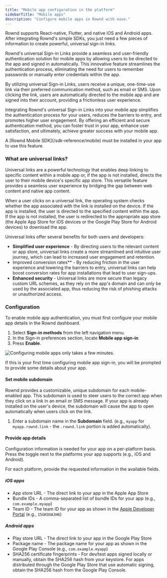 ```yaml
---
title: "Mobile app configuration in the platform"
sidebarTitle: "Mobile apps"
description: "Configure mobile apps in Rownd with ease."
---
```


Rownd supports React-native, Flutter, and native iOS and Android apps. After integrating Rownd's simple SDKs, you just need a few pieces of information to create powerful, universal sign-in links.  

Rownd's universal Sign-in Links provide a seamless and user-friendly authentication solution for mobile apps by allowing users to be directed to the app and signed in automatically. This innovative feature streamlines the authentication process, eliminating the need for users to remember passwords or manually enter credentials within the app.

By utilizing universal Sign-in Links, users receive a unique, one-time-use link via their preferred communication method, such as email or SMS. Upon clicking the link, users are automatically directed to the mobile app and are signed into their account, providing a frictionless user experience.

Integrating Rownd's universal Sign-in Links into your mobile app simplifies the authentication process for your users, reduces the barriers to entry, and promotes higher user engagement. By offering an efficient and secure authentication method, you can foster trust in your app, enhance user satisfaction, and ultimately, achieve greater success with your mobile app.

<Info>
A [Rownd Mobile SDK](/sdk-reference/mobile) must be installed in your app to use this feature.
</Info>

### What are universal links?
Universal links are a powerful technology that enables deep linking to specific content within a mobile app or, if the app is not installed, directs the user to their mobile device's specific app store. This versatile feature provides a seamless user experience by bridging the gap between web content and native app content.

When a user clicks on a universal link, the operating system checks whether the app associated with the link is installed on the device. If the app is installed, the user is directed to the specified content within the app. If the app is not installed, the user is redirected to the appropriate app store (the Apple App Store for iOS devices or the Google Play Store for Android devices) to download the app.

Universal links offer several benefits for both users and developers:

- **Simplified user experience** - By directing users to the relevant content or app store, universal links create a more streamlined and intuitive user journey, which can lead to increased user engagement and retention.
- Improved conversion rates** - By reducing friction in the user experience and lowering the barriers to entry, universal links can help boost conversion rates for app installations that lead to user sign-ups.
- **Enhanced security** - Universal links are more secure than legacy custom URL schemes, as they rely on the app's domain and can only be used by the associated app, thus reducing the risk of phishing attacks or unauthorized access.

### Configuration

To enable mobile app authentication, you must first configure your mobile app details in the Rownd dashboard.

1. Select **Sign-in methods** from the left navigation menu.
2. In the Sign-in preferences section, locate **Mobile app sign-in**
3. Press **Enable**.

![Configuring mobile apps only takes a few minutes.](/images/mobile-app-settings.png)

If this is your first time configuring mobile app sign-in, you will be prompted to provide some details about your app.

#### Set mobile subdomain

Rownd provides a customizable, unique subdomain for each mobile-enabled app. This subdomain is used to steer users to the correct app when they click on a link in an email or SMS message. If your app is already installed on the user's device, the subdomain will cause the app to open automatically when users click on the link.

1. Enter a subdomain name in the **Subdomain** field. (e.g., `myapp` for `myapp.rownd.link` - the `.rownd.link` portion is added automatically).

#### Provide app details

Configuration information is needed for your app on a per-platform basis. Press the toggle next to the platforms your app supports (e.g., iOS and Android).

For each platform, provide the requested information in the available fields.

##### **iOS apps**

- App store URL - The direct link to your app in the Apple App Store
- Bundle IDs - A comma-separated list of bundle IDs for your app (e.g., `com.example.myapp`)
- Team ID - The team ID for your app as shown in the [Apple Developer Portal](https://developer.apple.com/account) (e.g., `15GKOXA3H6`)

##### **Android apps**

- Play store URL - The direct link to your app in the Google Play Store
- Package name - The package name for your app as shown in the Google Play Console (e.g., `com.example.myapp`)
- SHA256 certificate fingerprints - For dev/test apps signed locally or manually, obtain the SHA256 hash from your keystore. For apps distributed through the Google Play Store that use automatic signing, obtain the SHA256 hash from the Google Play Console.
